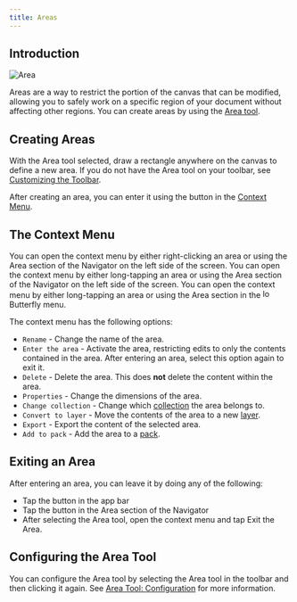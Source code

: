 ```yaml
---
title: Areas
---
```



## Introduction

![Area](area.png)

Areas are a way to restrict the portion of the canvas that can be modified, allowing you to safely work on a specific region of your document without affecting other regions. You can create areas by using the [Area tool](../tools/area).

## Creating Areas

 With the Area tool selected, draw a rectangle anywhere on the canvas to define a new area. If you do not have the <Monitor className="inline-icon"/> Area tool on your toolbar, see [Customizing the Toolbar](../intro#customizing-the-toolbar).

 After creating an area, you can enter it using the <SignIn className="inline-icon"/> button in the [Context Menu](#the-context-menu).

## The Context Menu

<Tabs syncKey="platform">
    <TabItem label="Desktop">
    You can open the context menu by either right-clicking an area or using the <Monitor className="inline-icon"/> Area section of the Navigator on the left side of the screen.
    </TabItem>
    <TabItem label="Tablet">
    You can open the context menu by either long-tapping an area or using the <Monitor className="inline-icon"/> Area section of the Navigator on the left side of the screen.
    </TabItem>
    <TabItem label="Mobile">
    You can open the context menu by either long-tapping an area or using the <Monitor className="inline-icon"/> Area section in the <img alt="logo" src={logo.src} className="inline-icon" width="16"/> Butterfly menu.
    </TabItem>
</Tabs>

The context menu has the following options:

* <TextT className="inline-icon"/> `Rename` - Change the name of the area.
* <SignIn className="inline-icon"/> `Enter the area` - Activate the area, restricting edits to only the contents contained in the area. After entering an area, select this option again to exit it.
* <Trash className="inline-icon"/> `Delete` - Delete the area. This does **not** delete the content within the area.
* <Faders className="inline-icon"/> `Properties` - Change the dimensions of the area.
* <Folder className="inline-icon"/> `Change collection` - Change which [collection](../tools/collection) the area belongs to.
* <Stack className="inline-icon"/> `Convert to layer` - Move the contents of the area to a new [layer](../layers).
* <Export className="inline-icon"/> `Export` - Export the content of the selected area.
* <PlusCircle className="inline-icon"/> `Add to pack` - Add the area to a [pack](../pack).

## Exiting an Area

After entering an area, you can leave it by doing any of the following:
- Tap the <Door className="inline-icon"/> button in the app bar
- Tap the <SignOut className="inline-icon"/> button in the <Monitor className="inline-icon"/> Area section of the Navigator
- After selecting the <Monitor className="inline-icon"/> Area tool, open the context menu and tap <SignOut className="inline-icon"/> Exit the Area.

## Configuring the Area Tool

You can configure the Area tool by selecting the <Monitor className="inline-icon"/> Area tool in the toolbar and then clicking it again. See [Area Tool: Configuration](../tools/area#configuration) for more information.